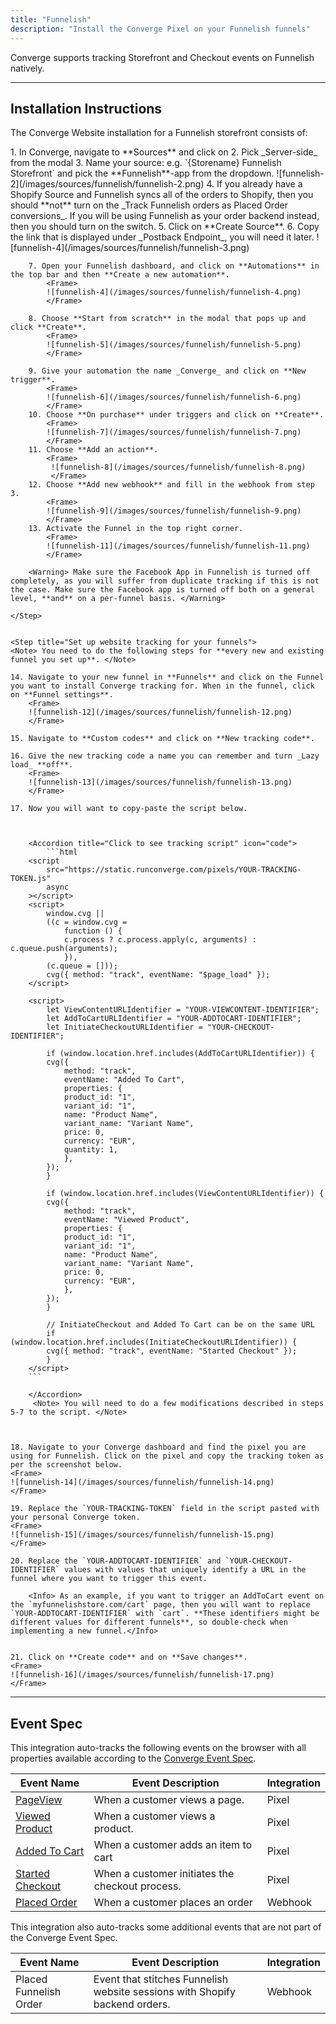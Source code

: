 ```yaml
---
title: "Funnelish"
description: "Install the Converge Pixel on your Funnelish funnels"
---
```


Converge supports tracking Storefront and Checkout events on Funnelish natively.

---


## Installation Instructions

The Converge Website installation for a Funnelish storefront consists of:

  <Steps>
    <Step title="Create a new Webhook Source in Converge">
        1. In Converge, navigate to **Sources** and click on <IconText name="circle-plus" text="Create New Source" iconLocation="before" iconType="regular"/ >
        2. Pick _Server-side_ from the modal
        3. Name your source: e.g. `{Storename} Funnelish Storefront` and pick the **Funnelish**-app from the dropdown.
            <Frame>
            ![funnelish-2](/images/sources/funnelish/funnelish-2.png)
            </Frame>
        4. If you already have a Shopify Source and Funnelish syncs all of the orders to Shopify, then you should **not** turn on the _Track Funnelish orders as Placed Order conversions_. If you will be using Funnelish as your order backend instead, then you should turn on the switch.
        5. Click on **Create Source**.
        6. Copy the link that is displayed under _Postback Endpoint_, you will need it later.
            <Frame>
            ![funnelish-4](/images/sources/funnelish/funnelish-3.png)
            </Frame>
        </Step>
        <Step title="Create a Funnelish Automation to send events to the webhook">

        7. Open your Funnelish dashboard, and click on **Automations** in the top bar and then **Create a new automation**.
            <Frame>
            ![funnelish-4](/images/sources/funnelish/funnelish-4.png)
            </Frame>

        8. Choose **Start from scratch** in the modal that pops up and click **Create**.
            <Frame>
            ![funnelish-5](/images/sources/funnelish/funnelish-5.png)
            </Frame>

        9. Give your automation the name _Converge_ and click on **New trigger**.
            <Frame>
            ![funnelish-6](/images/sources/funnelish/funnelish-6.png)
            </Frame>
        10. Choose **On purchase** under triggers and click on **Create**.
            <Frame>
            ![funnelish-7](/images/sources/funnelish/funnelish-7.png)
            </Frame>
        11. Choose **Add an action**.
            <Frame>
             ![funnelish-8](/images/sources/funnelish/funnelish-8.png)
             </Frame>
        12. Choose **Add new webhook** and fill in the webhook from step 3.
            <Frame>
            ![funnelish-9](/images/sources/funnelish/funnelish-9.png)
            </Frame>
        13. Activate the Funnel in the top right corner.
            <Frame>
            ![funnelish-11](/images/sources/funnelish/funnelish-11.png)
            </Frame>

        <Warning> Make sure the Facebook App in Funnelish is turned off completely, as you will suffer from duplicate tracking if this is not the case. Make sure the Facebook app is turned off both on a general level, **and** on a per-funnel basis. </Warning>
        
    </Step>
  

    <Step title="Set up website tracking for your funnels">
    <Note> You need to do the following steps for **every new and existing funnel you set up**. </Note>
    
    14. Navigate to your new funnel in **Funnels** and click on the Funnel you want to install Converge tracking for. When in the funnel, click on **Funnel settings**.
        <Frame>
        ![funnelish-12](/images/sources/funnelish/funnelish-12.png)
        </Frame>

    15. Navigate to **Custom codes** and click on **New tracking code**.

    16. Give the new tracking code a name you can remember and turn _Lazy load_ **off**.
        <Frame>
        ![funnelish-13](/images/sources/funnelish/funnelish-13.png)
        </Frame>

    17. Now you will want to copy-paste the script below.

       

        <Accordion title="Click to see tracking script" icon="code"> 
            ```html
        <script
            src="https://static.runconverge.com/pixels/YOUR-TRACKING-TOKEN.js"
            async
        ></script>
        <script>
            window.cvg ||
            ((c = window.cvg =
                function () {
                c.process ? c.process.apply(c, arguments) : c.queue.push(arguments);
                }),
            (c.queue = []));
            cvg({ method: "track", eventName: "$page_load" });
        </script>

        <script>
            let ViewContentURLIdentifier = "YOUR-VIEWCONTENT-IDENTIFIER";
            let AddToCartURLIdentifier = "YOUR-ADDTOCART-IDENTIFIER";
            let InitiateCheckoutURLIdentifier = "YOUR-CHECKOUT-IDENTIFIER";

            if (window.location.href.includes(AddToCartURLIdentifier)) {
            cvg({
                method: "track",
                eventName: "Added To Cart",
                properties: {
                product_id: "1",
                variant_id: "1",
                name: "Product Name",
                variant_name: "Variant Name",
                price: 0,
                currency: "EUR",
                quantity: 1,
                },
            });
            }

            if (window.location.href.includes(ViewContentURLIdentifier)) {
            cvg({
                method: "track",
                eventName: "Viewed Product",
                properties: {
                product_id: "1",
                variant_id: "1",
                name: "Product Name",
                variant_name: "Variant Name",
                price: 0,
                currency: "EUR",
                },
            });
            }

            // InitiateCheckout and Added To Cart can be on the same URL
            if (window.location.href.includes(InitiateCheckoutURLIdentifier)) {
            cvg({ method: "track", eventName: "Started Checkout" });
            }
        </script>
        ```

        </Accordion>
         <Note> You will need to do a few modifications described in steps 5-7 to the script. </Note>

        

    18. Navigate to your Converge dashboard and find the pixel you are using for Funnelish. Click on the pixel and copy the tracking token as per the screenshot below.
    <Frame>
    ![funnelish-14](/images/sources/funnelish/funnelish-14.png)
    </Frame>

    19. Replace the `YOUR-TRACKING-TOKEN` field in the script pasted with your personal Converge token.
    <Frame>
    ![funnelish-15](/images/sources/funnelish/funnelish-15.png)
    </Frame>

    20. Replace the `YOUR-ADDTOCART-IDENTIFIER` and `YOUR-CHECKOUT-IDENTIFIER` values with values that uniquely identify a URL in the funnel where you want to trigger this event.
    
        <Info> As an example, if you want to trigger an AddToCart event on the `myfunnelishstore.com/cart` page, then you will want to replace `YOUR-ADDTOCART-IDENTIFIER` with `cart`. **These identifiers might be different values for different funnels**, so double-check when implementing a new funnel.</Info>


    21. Click on **Create code** and on **Save changes**.
    <Frame>
    ![funnelish-16](/images/sources/funnelish/funnelish-17.png)
    </Frame>
</Step>
</Steps>

    
---

## Event Spec

This integration auto-tracks the following events on the browser with all properties available according to the [Converge Event Spec](/sources/converge-spec).

| Event Name                                                  | Event Description                               | Integration |
| ----------------------------------------------------------- | ----------------------------------------------- | ----------- |
| [PageView](/sources/converge-spec#page-view)                | When a customer views a page.                   | Pixel       |
| [Viewed Product](/sources/converge-spec#viewed-product)     | When a customer views a product.                | Pixel       |
| [Added To Cart](/sources/converge-spec#added-to-cart)       | When a customer adds an item to cart            | Pixel       |
| [Started Checkout](/sources/converge-spec#started-checkout) | When a customer initiates the checkout process. | Pixel       |
| [Placed Order](/sources/converge-spec#placed-order)         | When a customer places an order                 | Webhook     |

This integration also auto-tracks some additional events that are not part of the Converge Event Spec.

| Event Name             | Event Description                                                          | Integration |
| ---------------------- | -------------------------------------------------------------------------- | ----------- |
| Placed Funnelish Order | Event that stitches Funnelish website sessions with Shopify backend orders. | Webhook     |











